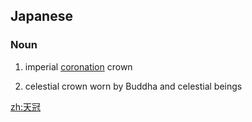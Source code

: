 ==Japanese==
{{ja-kanjitab|天|冠}}

===Noun===
{{ja-noun|てんかん}}

# imperial [[coronation]] crown
# {{lb|ja|Buddhism|sort=てんかん}} celestial crown worn by Buddha and celestial beings

[[zh:天冠]]
